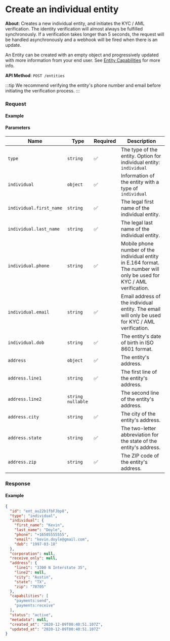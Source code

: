 
# Create an individual entity

**About**: Creates a new individual entity, and initiates the KYC / AML verification. The identity verification will almost always be fulfilled synchronously. If a verification takes longer than 5 seconds, the request will be handled asynchronously and a webhook will be fired when there is an update.

An Entity can be created with an empty object and progressively updated with more information from your end user. See [Entity Capabilities](/api/core/entities/object#entity-capabilities) for more info.

**API Method**: `POST /entities`

:::tip
We recommend verifying the entity's phone number and email before initiating the verification process.
:::

### Request

#### Example
<EntitiesCreateIndividual />

#### Parameters
| Name                    | Type                | Required | Description                                                                                                            |
|-------------------------|---------------------|----------|------------------------------------------------------------------------------------------------------------------------|
| `type`                  | `string`            | ✅        | The type of the entity. Option for individual entity: `individual`                                                     |
| `individual`            | `object`            | ✅        | Information of the entity with a type of `individual`                                                                  |
| `individual.first_name` | `string`            | ✅        | The legal first name of the individual entity.                                                                         |
| `individual.last_name`  | `string`            | ✅        | The legal last name of the individual entity.                                                                          |
| `individual.phone`      | `string`            | ✅        | Mobile phone number of the individual entity in E.164 format. The number will only be used for KYC / AML verification. |
| `individual.email`      | `string`            | ✅        | Email address of the individual entity. The email will only be used for KYC / AML verification.                        |
| `individual.dob`        | `string`            | ✅        | The entity's date of birth in ISO 8601 format.                                                                         |
| `address`               | `object`            | ✅        | The entity's address.                                                                                                  |
| `address.line1`         | `string`            | ✅        | The first line of the entity's address.                                                                                |
| `address.line2`         | `string` `nullable` |          | The second line of the entity's address.                                                                               |
| `address.city`          | `string`            | ✅        | The city of the entity's address.                                                                                      |
| `address.state`         | `string`            | ✅        | The two-letter abbreviation for the state of the entity's address.                                                     |
| `address.zip`           | `string`            | ✅        | The ZIP code of the entity's address.                                                                                  |

### Response

#### Example
```json
{
  "id": "ent_au22b1fbFJbp8",
  "type": "individual",
  "individual": {
    "first_name": "Kevin",
    "last_name": "Doyle",
    "phone": "+16505555555",
    "email": "kevin.doyle@gmail.com",
    "dob": "1997-03-18"
  },
  "corporation": null,
  "receive_only": null,
  "address": {
    "line1": "3300 N Interstate 35",
    "line2": null,
    "city": "Austin",
    "state": "TX",
    "zip": "78705"
  },
  "capabilities": [
    "payments:send",
    "payments:receive"
  ],
  "status": "active",
  "metadata": null,
  "created_at": "2020-12-09T00:40:51.107Z",
  "updated_at": "2020-12-09T00:40:51.107Z"
}
```
